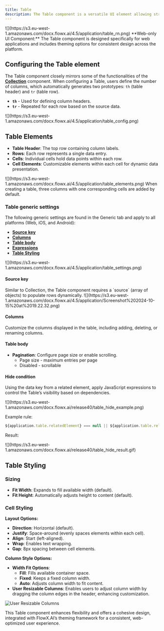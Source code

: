 ```yaml
---
title: Table
description: The Table component is a versatile UI element allowing structured data display with customizable columns, pagination, filtering, and styling options.
---
```


<Frame>
![](https://s3.eu-west-1.amazonaws.com/docx.flowx.ai/4.5/application/table_rn.png)
</Frame>

<Info>
**Web-only UI Component:** The Table component is designed specifically for web applications and includes theming options for consistent design across the platform.
</Info>


## Configuring the Table element

The Table component closely mirrors some of the functionalities of the [**Collection**](./collection/collection) component. When configuring a Table, users define the number of columns, which automatically generates two prototypes: `th` (table header) and `tr` (table row).

- **`th`** - Used for defining column headers.
- **`tr`** - Repeated for each row based on the source data.

<Frame>
![](https://s3.eu-west-1.amazonaws.com/docx.flowx.ai/4.5/application/table_config.png)
</Frame>


## Table Elements

- **Table Header**: The top row containing column labels.
- **Rows**: Each row represents a single data entry.
- **Cells**: Individual cells hold data points within each row.
- **Cell Elements**: Customizable elements within each cell for dynamic data presentation.

<Frame>
![](https://s3.eu-west-1.amazonaws.com/docx.flowx.ai/4.5/application/table_elements.png)
</Frame>


<Info>
When creating a table, three columns with one corresponding cells are added by default.
</Info>

### Table generic settings

The following generic settings are found in the Generic tab and apply to all platforms (Web, iOS, and Android):

- [**Source key**](#source-key)  
- [**Columns**](#columns)  
- [**Table body**]()
- [**Expressions**](#expressions)  
- [**Table Styling**](#table-styling)  

<Frame>  
![](https://s3.eu-west-1.amazonaws.com/docx.flowx.ai/4.5/application/table_settings.png)  
</Frame>

#### Source key

<Info>
Similar to Collection, the Table component requires a `source` (array of objects) to populate rows dynamically.
![](https://s3.eu-west-1.amazonaws.com/docx.flowx.ai/4.5/application/Screenshot%202024-10-15%20at%2019.22.32.png)
</Info>


#### Columns

Customize the columns displayed in the table, including adding, deleting, or renaming columns.

#### Table body

- **Pagination**: Configure page size or enable scrolling.
    - Page size - maximum entries per page
    - Disabled - scrollable

#### Hide condition

Using the data key from a related element, apply JavaScript expressions to control the Table’s visibility based on dependencies.

<Frame>  
![](https://s3.eu-west-1.amazonaws.com/docx.flowx.ai/release40/table_hide_example.png)  
</Frame>

Example rule:

```javascript  
${application.table.relatedElement} === null || ${application.table.relatedElement} === ""
```

Result:

<Frame>  
![](https://s3.eu-west-1.amazonaws.com/docx.flowx.ai/release40/table_hide_result.gif)  
</Frame>

## Table Styling

### Sizing

- **Fit Width**: Expands to fill available width (default).
- **Fit Height**: Automatically adjusts height to content (default).

### Cell Styling

**Layout Options:**

- **Direction**: Horizontal (default).
- **Justify**: Space-around (evenly spaces elements within each cell).
- **Align**: Start (left-aligned).
- **Wrap**: Enables text wrapping.
- **Gap**: 8px spacing between cell elements.

**Column Style Options:**

- **Width Fit Options**:
  - **Fill**: Fills available container space.
  - **Fixed**: Keeps a fixed column width.
  - **Auto**: Adjusts column width to fit content.
- **User Resizable Columns**: Enables users to adjust column width by dragging the column edges in the header, enhancing customization.

![User Resizable Columns](https://prod-files-secure.s3.us-west-2.amazonaws.com/c6682236-4f7f-44f3-acb6-31dfb44536e8/3aa0fa89-9ae0-4256-af46-1321a2a4515f/2024-10-15_19.37.13.gif)

This Table component enhances flexibility and offers a cohesive design, integrated with FlowX.AI’s theming framework for a consistent, web-optimized user experience.




